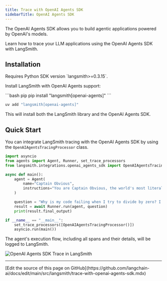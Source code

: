 ```yaml
---
title: Trace with OpenAI Agents SDK
sidebarTitle: OpenAI Agents SDK
---
```


The OpenAI Agents SDK allows you to build agentic applications powered by OpenAI's models.

Learn how to trace your LLM applications using the OpenAI Agents SDK with LangSmith.

## Installation

<Info>
Requires Python SDK version `langsmith>=0.3.15`.
</Info>

Install LangSmith with OpenAI Agents support:

<CodeGroup>
```bash pip
pip install "langsmith[openai-agents]"
```

```bash uv
uv add "langsmith[openai-agents]"
```
</CodeGroup>

This will install both the LangSmith library and the OpenAI Agents SDK.

## Quick Start

You can integrate LangSmith tracing with the OpenAI Agents SDK by using the `OpenAIAgentsTracingProcessor` class.

```python
import asyncio
from agents import Agent, Runner, set_trace_processors
from langsmith.integrations.openai_agents_sdk import OpenAIAgentsTracingProcessor

async def main():
    agent = Agent(
        name="Captain Obvious",
        instructions="You are Captain Obvious, the world's most literal technical support agent.",
    )

    question = "Why is my code failing when I try to divide by zero? I keep getting this error message."
    result = await Runner.run(agent, question)
    print(result.final_output)

if __name__ == "__main__":
    set_trace_processors([OpenAIAgentsTracingProcessor()])
    asyncio.run(main())
```

The agent's execution flow, including all spans and their details, will be logged to LangSmith.

![OpenAI Agents SDK Trace in LangSmith](/langsmith/images/agent-trace.png)

---

<Callout icon="pen-to-square" iconType="regular">
  [Edit the source of this page on GitHub](https://github.com/langchain-ai/docs/edit/main/src/langsmith/trace-with-openai-agents-sdk.mdx)
</Callout>
